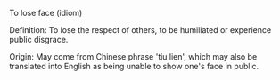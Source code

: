 {{wikify}}
To lose face (idiom)

Definition: To lose the respect of others, to be humiliated or experience public disgrace.

Origin: May come from Chinese phrase 'tiu lien', which may also be translated into English as being unable to show one's face in public.